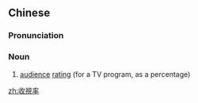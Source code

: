 {{also|收视率}}
==Chinese==
{{zh-forms|s=收视率|type=21}}
{{zh-wp}}

===Pronunciation===
{{zh-pron
|m=shōushìlǜ
|c=sau1 si6 leot6-2
|cat=n
}}

===Noun===
{{zh-noun}}

# [[audience]] [[rating]] (for a TV program, as a percentage)

[[zh:收視率]]